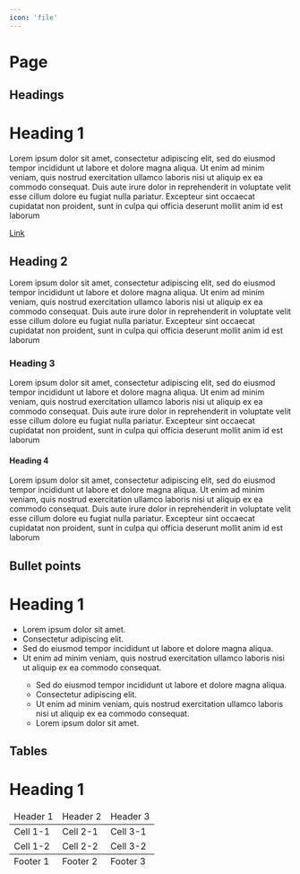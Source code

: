 ```yaml
---
icon: 'file'
---
```



# Page

## Headings

<Wrapper>
  <Page>
    <h1>Heading 1</h1>
    <p>
      Lorem ipsum dolor sit amet, consectetur adipiscing elit, sed do eiusmod
      tempor incididunt ut labore et dolore magna aliqua. Ut enim ad minim
      veniam, quis nostrud exercitation ullamco laboris nisi ut aliquip ex ea
      commodo consequat. Duis aute irure dolor in reprehenderit in voluptate
      velit esse cillum dolore eu fugiat nulla pariatur. Excepteur sint occaecat
      cupidatat non proident, sunt in culpa qui officia deserunt mollit anim id
      est laborum
    </p>
    <a href=''>Link</a>
    <h2>Heading 2</h2>
    <p>
      Lorem ipsum dolor sit amet, consectetur adipiscing elit, sed do eiusmod
      tempor incididunt ut labore et dolore magna aliqua. Ut enim ad minim
      veniam, quis nostrud exercitation ullamco laboris nisi ut aliquip ex ea
      commodo consequat. Duis aute irure dolor in reprehenderit in voluptate
      velit esse cillum dolore eu fugiat nulla pariatur. Excepteur sint occaecat
      cupidatat non proident, sunt in culpa qui officia deserunt mollit anim id
      est laborum
    </p>
    <h3>Heading 3</h3>
    <p>
      Lorem ipsum dolor sit amet, consectetur adipiscing elit, sed do eiusmod
      tempor incididunt ut labore et dolore magna aliqua. Ut enim ad minim
      veniam, quis nostrud exercitation ullamco laboris nisi ut aliquip ex ea
      commodo consequat. Duis aute irure dolor in reprehenderit in voluptate
      velit esse cillum dolore eu fugiat nulla pariatur. Excepteur sint occaecat
      cupidatat non proident, sunt in culpa qui officia deserunt mollit anim id
      est laborum
    </p>
    <h4>Heading 4</h4>
    <p>
      Lorem ipsum dolor sit amet, consectetur adipiscing elit, sed do eiusmod
      tempor incididunt ut labore et dolore magna aliqua. Ut enim ad minim
      veniam, quis nostrud exercitation ullamco laboris nisi ut aliquip ex ea
      commodo consequat. Duis aute irure dolor in reprehenderit in voluptate
      velit esse cillum dolore eu fugiat nulla pariatur. Excepteur sint occaecat
      cupidatat non proident, sunt in culpa qui officia deserunt mollit anim id
      est laborum
    </p>
  </Page>
</Wrapper>

## Bullet points

<Wrapper>
  <Page>
    <h1>Heading 1</h1>
    <ul>
      <li>Lorem ipsum dolor sit amet.</li>
      <li>Consectetur adipiscing elit.</li>
      <li>
        Sed do eiusmod tempor incididunt ut labore et dolore magna aliqua.
      </li>
      <li>
        Ut enim ad minim veniam, quis nostrud exercitation ullamco laboris nisi
        ut aliquip ex ea commodo consequat.
      </li>
      <ul>
        <li>
          Sed do eiusmod tempor incididunt ut labore et dolore magna aliqua.
        </li>
        <li>Consectetur adipiscing elit.</li>
        <li>
          Ut enim ad minim veniam, quis nostrud exercitation ullamco laboris
          nisi ut aliquip ex ea commodo consequat.
        </li>
        <li>Lorem ipsum dolor sit amet.</li>
      </ul>
    </ul>
  </Page>
</Wrapper>

## Tables

<Wrapper>
  <Page>
    <h1>Heading 1</h1>
    <table>
      <thead>
        <td>Header 1</td>
        <td>Header 2</td>
        <td>Header 3</td>
      </thead>
      <tbody>
        <tr>
          <td>Cell 1-1</td>
          <td>Cell 2-1</td>
          <td>Cell 3-1</td>
        </tr>
        <tr>
          <td>Cell 1-2</td>
          <td>Cell 2-2</td>
          <td>Cell 3-2</td>
        </tr>
      </tbody>
      <tfoot>
        <td>Footer 1</td>
        <td>Footer 2</td>
        <td>Footer 3</td>
      </tfoot>
    </table>
  </Page>
</Wrapper>
